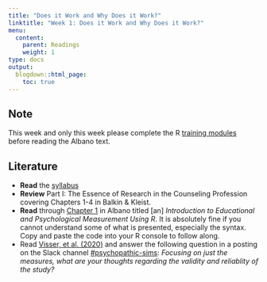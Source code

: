 ```yaml
---
title: "Does it Work and Why Does it Work?"
linktitle: "Week 1: Does it Work and Why Does it Work?"
menu:
  content:
    parent: Readings
    weight: 1
type: docs
output:
  blogdown::html_page:
    toc: true
---
```


## Note

This week and only this week please complete the R [training modules](/datacamp/) before reading the Albano text.

## Literature

- <i class="fas fa-file fa-fw"></i> **Read** the [syllabus](/syllabus/)
- <i class="fas fa-book fa-fw"></i> **Review** Part I: The Essence of Research in the Counseling Profession covering Chapters 1-4 in Balkin & Kleist.
- **Read** through <i class="fas fa-book fa-fw"></i> [Chapter 1](https://www.thetaminusb.com/intro-measurement-r/introduction.html){target="_blank"} in Albano titled [an] *Introduction to Educational and Psychological Measurement Using R*. It is absolutely fine if you cannot understand some of what is presented, especially the syntax. Copy and paste the code into your R console to follow along. 
- Read [Visser, et al. (2020)](/documents/Visser et al (2020).pdf) and answer the following question in a posting on the Slack channel  [#psychopathic-sims](https://2021edp611.slack.com/archives/C021WQ54BML): *Focusing on just the measures, what are your thoughts regarding the validity and reliablity of the study?*

